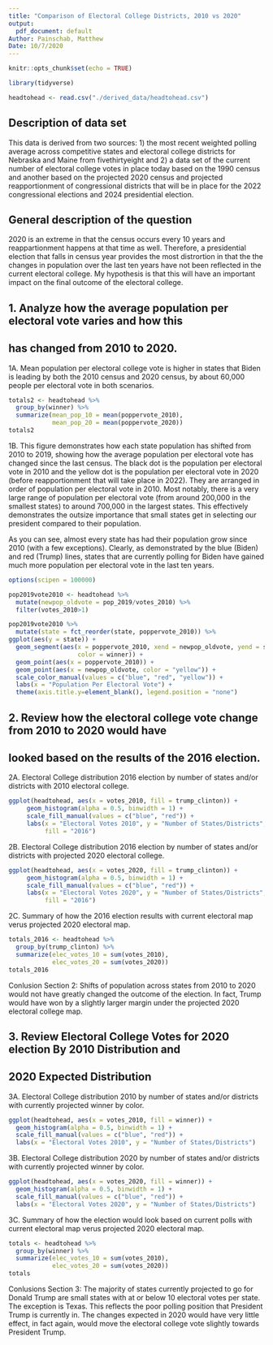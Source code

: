 ```yaml
---
title: "Comparison of Electoral College Districts, 2010 vs 2020"
output:
  pdf_document: default
Author: Painschab, Matthew
Date: 10/7/2020
---
```


```r
knitr::opts_chunk$set(echo = TRUE)

library(tidyverse)

headtohead <- read.csv("./derived_data/headtohead.csv")

```

Description of data set
-----------------------
This data is derived from two sources: 
1) the most recent weighted polling average across competitive states and 
electoral college districts for Nebraska and Maine from fivethirtyeight and 
2) a data set of the current number of electoral college votes in place today 
based on the 1990 census and another based on the projected 2020 census and 
projected reapportionment of congressional districts that will be in place 
for the 2022 congressional elections and 2024 presidential election.

General description of the question
-----------------------------------
2020 is an extreme in that the census occurs every 10 years and reappartionment
happens at that time as well. Therefore, a presidential election that falls in
census year provides the most distrortion in that the the changes in population
over the last ten years have not been reflected in the current electoral
college. My hypothesis is that this will have an important impact on the
final outcome of the electoral college.

## 1. Analyze how the average population per electoral vote varies and how this
## has changed from 2010 to 2020.

1A. Mean population per electoral college vote is higher in states that Biden is
leading by both the 2010 census and 2020 census, by about 60,000 people per 
electoral vote in both scenarios.

```r

totals2 <- headtohead %>% 
  group_by(winner) %>% 
  summarize(mean_pop_10 = mean(poppervote_2010), 
            mean_pop_20 = mean(poppervote_2020))
totals2
```

1B. This figure demonstrates how each state population has shifted from 2010
to 2019, showing how the average population per electoral vote has changed 
since the last census. The black dot is the population per electoral vote in 
2010 and the yellow dot is the population per electoral vote in 2020 (before 
reapportionment that will take place in 2022). They are arranged in order of 
population per electoral vote in 2010. Most notably, there is a very large range
of population per electoral vote (from around 200,000 in the smallest states)
to around 700,000 in the largest states. This effectively demonstrates the outsize
importance that small states get in selecting our president compared to their
population.

As you can see, almost every state has had their population grow since 2010 (with a few exceptions). Clearly, as demonstrated by the blue (Biden) and red (Trump) lines, states that are currently polling for Biden have gained much more population per electoral vote
in the last ten years.

```r
options(scipen = 100000)

pop2019vote2010 <- headtohead %>% 
  mutate(newpop_oldvote = pop_2019/votes_2010) %>% 
  filter(votes_2010>1)

pop2019vote2010 %>%
  mutate(state = fct_reorder(state, poppervote_2010)) %>%
ggplot(aes(y = state)) + 
  geom_segment(aes(x = poppervote_2010, xend = newpop_oldvote, yend = state, 
                   color = winner)) +
  geom_point(aes(x = poppervote_2010)) +
  geom_point(aes(x = newpop_oldvote, color = "yellow")) +
  scale_color_manual(values = c("blue", "red", "yellow")) +
  labs(x = "Population Per Electoral Vote") +
  theme(axis.title.y=element_blank(), legend.position = "none")

```

## 2. Review how the electoral college vote change from 2010 to 2020 would have 
## looked based on the results of the 2016 election.

2A. Electoral College distribution 2016 election by number of states and/or 
districts with 2010 electoral college.

```r
ggplot(headtohead, aes(x = votes_2010, fill = trump_clinton)) + 
     geom_histogram(alpha = 0.5, binwidth = 1) + 
     scale_fill_manual(values = c("blue", "red")) +
     labs(x = "Electoral Votes 2010", y = "Number of States/Districts", 
          fill = "2016")
```

2B. Electoral College distribution 2016 election by number of states and/or 
districts with projected 2020 electoral college.

```r
ggplot(headtohead, aes(x = votes_2020, fill = trump_clinton)) + 
     geom_histogram(alpha = 0.5, binwidth = 1) + 
     scale_fill_manual(values = c("blue", "red")) +
     labs(x = "Electoral Votes 2020", y = "Number of States/Districts", 
          fill = "2016")
```

2C. Summary of how the 2016 election results with current electoral map verus
projected 2020 electoral map. 

```r
totals_2016 <- headtohead %>% 
  group_by(trump_clinton) %>% 
  summarize(elec_votes_10 = sum(votes_2010), 
            elec_votes_20 = sum(votes_2020))
totals_2016
```

Conlusion Section 2: Shifts of population across states from 2010 to 2020 would not
have greatly changed the outcome of the election. In fact, Trump would have won
by a slightly larger margin under the projected 2020 electoral college map.

## 3. Review Electoral College Votes for 2020 election By 2010 Distribution and 
## 2020 Expected Distribution

3A. Electoral College distribution 2010 by number of states and/or districts with 
currently projected winner by color.

```r
ggplot(headtohead, aes(x = votes_2010, fill = winner)) + 
  geom_histogram(alpha = 0.5, binwidth = 1) + 
  scale_fill_manual(values = c("blue", "red")) +
  labs(x = "Electoral Votes 2010", y = "Number of States/Districts")

```

3B. Electoral College distribution 2020 by number of states and/or districts with 
currently projected winner by color.

```r
ggplot(headtohead, aes(x = votes_2020, fill = winner)) + 
  geom_histogram(alpha = 0.5, binwidth = 1) + 
  scale_fill_manual(values = c("blue", "red")) +
  labs(x = "Electoral Votes 2020", y = "Number of States/Districts")
```

3C. Summary of how the election would look based on current polls 
with current electoral map verus projected 2020 electoral map. 

```r
totals <- headtohead %>% 
  group_by(winner) %>% 
  summarize(elec_votes_10 = sum(votes_2010), 
            elec_votes_20 = sum(votes_2020))
totals
```

Conlusions Section 3: The majority of states currently projected to go for Donald Trump 
are small states with at or below 10 electoral votes per state. 
The exception is Texas. This reflects the poor polling position that 
President Trump is currently in. The changes expected in 2020 would have very 
little effect, in fact again, would move the electoral college vote 
slightly towards President Trump.
